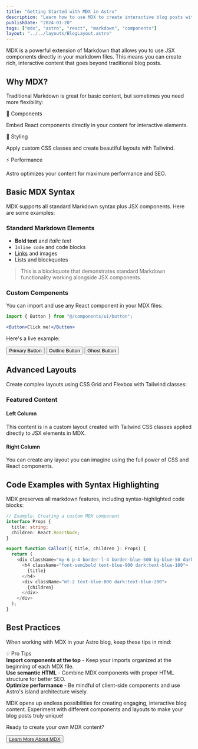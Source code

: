 ```yaml
---
title: "Getting Started with MDX in Astro"
description: "Learn how to use MDX to create interactive blog posts with React components embedded in markdown."
publishDate: "2024-01-20"
tags: ["mdx", "astro", "react", "markdown", "components"]
layout: "../../layouts/BlogLayout.astro"
---
```



MDX is a powerful extension of Markdown that allows you to use JSX components directly in your markdown files. This means you can create rich, interactive content that goes beyond traditional blog posts.

## Why MDX?

Traditional Markdown is great for basic content, but sometimes you need more flexibility:

<div className="grid grid-cols-1 md:grid-cols-3 gap-4 my-6">
  <Card>
    <CardHeader>
      <CardTitle className="text-lg">🧩 Components</CardTitle>
    </CardHeader>
    <CardContent>
      <p className="text-sm text-muted-foreground">
        Embed React components directly in your content for interactive elements.
      </p>
    </CardContent>
  </Card>
  
  <Card>
    <CardHeader>
      <CardTitle className="text-lg">🎨 Styling</CardTitle>
    </CardHeader>
    <CardContent>
      <p className="text-sm text-muted-foreground">
        Apply custom CSS classes and create beautiful layouts with Tailwind.
      </p>
    </CardContent>
  </Card>
  
  <Card>
    <CardHeader>
      <CardTitle className="text-lg">⚡ Performance</CardTitle>
    </CardHeader>
    <CardContent>
      <p className="text-sm text-muted-foreground">
        Astro optimizes your content for maximum performance and SEO.
      </p>
    </CardContent>
  </Card>
</div>

## Basic MDX Syntax

MDX supports all standard Markdown syntax plus JSX components. Here are some examples:

### Standard Markdown Elements

- **Bold text** and *italic text*
- `Inline code` and code blocks
- [Links](https://astro.build) and images
- Lists and blockquotes

> This is a blockquote that demonstrates standard Markdown functionality working alongside JSX components.

<Separator className="my-6" />

### Custom Components

You can import and use any React component in your MDX files:

```jsx
import { Button } from "@/components/ui/button";

<Button>Click me!</Button>
```

<div className="my-6 p-4 border rounded-lg bg-muted/50">
  <p className="mb-4">Here's a live example:</p>
  <Button variant="default" className="mr-2">Primary Button</Button>
  <Button variant="outline" className="mr-2">Outline Button</Button>
  <Button variant="ghost">Ghost Button</Button>
</div>

## Advanced Layouts

Create complex layouts using CSS Grid and Flexbox with Tailwind classes:

<div className="my-8 p-6 bg-gradient-to-r from-blue-50 to-purple-50 rounded-lg dark:from-blue-950/20 dark:to-purple-950/20">
  <h3 className="text-xl font-semibold mb-4">Featured Content</h3>
  <div className="grid grid-cols-1 md:grid-cols-2 gap-6">
    <div>
      <h4 className="font-medium mb-2">Left Column</h4>
      <p className="text-sm text-muted-foreground">
        This content is in a custom layout created with Tailwind CSS classes applied directly to JSX elements in MDX.
      </p>
    </div>
    <div>
      <h4 className="font-medium mb-2">Right Column</h4>
      <p className="text-sm text-muted-foreground">
        You can create any layout you can imagine using the full power of CSS and React components.
      </p>
    </div>
  </div>
</div>

## Code Examples with Syntax Highlighting

MDX preserves all markdown features, including syntax-highlighted code blocks:

```typescript
// Example: Creating a custom MDX component
interface Props {
  title: string;
  children: React.ReactNode;
}

export function Callout({ title, children }: Props) {
  return (
    <div className="my-6 p-4 border-l-4 border-blue-500 bg-blue-50 dark:bg-blue-950/20">
      <h4 className="font-semibold text-blue-900 dark:text-blue-100">
        {title}
      </h4>
      <div className="mt-2 text-blue-800 dark:text-blue-200">
        {children}
      </div>
    </div>
  );
}
```

## Best Practices

When working with MDX in your Astro blog, keep these tips in mind:

<Card className="my-6">
  <CardHeader>
    <CardTitle>💡 Pro Tips</CardTitle>
  </CardHeader>
  <CardContent className="space-y-3">
    <div className="flex items-start gap-3">
      <div className="w-2 h-2 bg-green-500 rounded-full mt-2 flex-shrink-0"></div>
      <div>
        <strong>Import components at the top</strong> - Keep your imports organized at the beginning of each MDX file.
      </div>
    </div>
    <div className="flex items-start gap-3">
      <div className="w-2 h-2 bg-blue-500 rounded-full mt-2 flex-shrink-0"></div>
      <div>
        <strong>Use semantic HTML</strong> - Combine MDX components with proper HTML structure for better SEO.
      </div>
    </div>
    <div className="flex items-start gap-3">
      <div className="w-2 h-2 bg-purple-500 rounded-full mt-2 flex-shrink-0"></div>
      <div>
        <strong>Optimize performance</strong> - Be mindful of client-side components and use Astro's island architecture wisely.
      </div>
    </div>
  </CardContent>
</Card>

MDX opens up endless possibilities for creating engaging, interactive blog content. Experiment with different components and layouts to make your blog posts truly unique!

<div className="mt-8 p-4 text-center bg-muted rounded-lg">
  <p className="text-sm text-muted-foreground mb-3">
    Ready to create your own MDX content?
  </p>
  <Button asChild>
    <a href="https://mdxjs.com/docs/" target="_blank" rel="noopener noreferrer">
      Learn More About MDX
    </a>
  </Button>
</div>